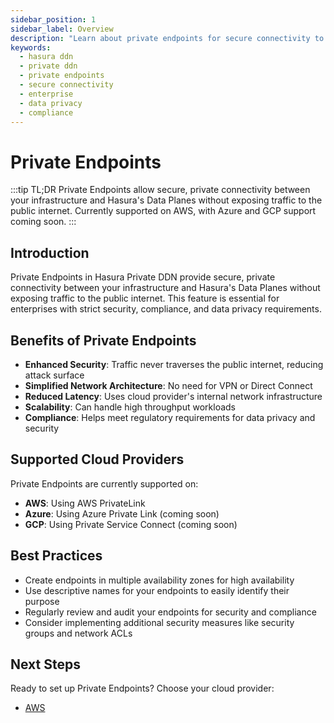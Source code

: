 ```yaml
---
sidebar_position: 1
sidebar_label: Overview
description: "Learn about private endpoints for secure connectivity to your Private DDN"
keywords:
  - hasura ddn
  - private ddn
  - private endpoints
  - secure connectivity
  - enterprise
  - data privacy
  - compliance
---
```



# Private Endpoints

:::tip TL;DR
Private Endpoints allow secure, private connectivity between your infrastructure and Hasura's Data Planes without exposing traffic to the public internet. Currently supported on AWS, with Azure and GCP support coming soon.
:::

## Introduction

Private Endpoints in Hasura Private DDN provide secure, private connectivity between your infrastructure and Hasura's Data Planes without exposing traffic to the public internet. This feature is essential for enterprises with strict security, compliance, and data privacy requirements.

## Benefits of Private Endpoints

- **Enhanced Security**: Traffic never traverses the public internet, reducing attack surface
- **Simplified Network Architecture**: No need for VPN or Direct Connect
- **Reduced Latency**: Uses cloud provider's internal network infrastructure
- **Scalability**: Can handle high throughput workloads
- **Compliance**: Helps meet regulatory requirements for data privacy and security

## Supported Cloud Providers

Private Endpoints are currently supported on:

- **AWS**: Using AWS PrivateLink
- **Azure**: Using Azure Private Link (coming soon)
- **GCP**: Using Private Service Connect (coming soon)

## Best Practices

- Create endpoints in multiple availability zones for high availability
- Use descriptive names for your endpoints to easily identify their purpose
- Regularly review and audit your endpoints for security and compliance
- Consider implementing additional security measures like security groups and network ACLs

## Next Steps

Ready to set up Private Endpoints? Choose your cloud provider:

- [AWS](/private-ddn/private-endpoints/aws.mdx)
